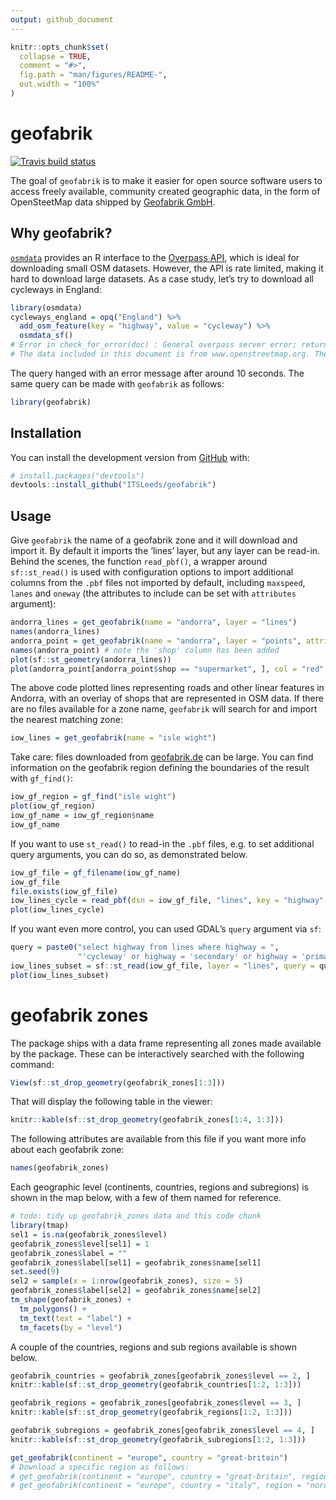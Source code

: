 ```yaml
---
output: github_document
---
```


<!-- README.md is generated from README.Rmd. Please edit that file -->

```r
knitr::opts_chunk$set(
  collapse = TRUE,
  comment = "#>",
  fig.path = "man/figures/README-",
  out.width = "100%"
)
```

# geofabrik

<!-- badges: start -->
[![Travis build status](https://travis-ci.org/itsleeds/geofabric.svg?branch=master)](https://travis-ci.org/itsleeds/geofabric)
<!-- badges: end -->

The goal of `geofabrik` is to make it easier for open source software users to access freely available, community created geographic data, in the form of OpenSteetMap data shipped by [Geofabrik GmbH](http://download.geofabrik.de).

## Why geofabrik?

[`osmdata`](https://github.com/ropensci/osmdata) provides an R interface to the [Overpass API](https://wiki.openstreetmap.org/wiki/Overpass_API), which is ideal for downloading small OSM datasets. However, the API is rate limited, making it hard to download large datasets.
As a case study, let's try to download all cycleways in England:

```r
library(osmdata)
cycleways_england = opq("England") %>% 
  add_osm_feature(key = "highway", value = "cycleway") %>% 
  osmdata_sf()
# Error in check_for_error(doc) : General overpass server error; returned:
# The data included in this document is from www.openstreetmap.org. The data is made available under ODbL. runtime error: Query timed out in "query" at line 4 after 26 seconds. 
```

The query hanged with an error message after around 10 seconds.
The same query can be made with `geofabrik` as follows:

```r
library(geofabrik)

```

## Installation

<!-- You can install the released version of geofabrik from [CRAN](https://CRAN.R-project.org) with: -->

<!-- ``` r -->
<!-- install.packages("geofabrik") -->
<!-- ``` -->
You can install the development version from [GitHub](https://github.com/) with:

``` r
# install.packages("devtools")
devtools::install_github("ITSLeeds/geofabrik")
```
## Usage

Give `geofabrik` the name of a geofabrik zone and it will download and import it.
By default it imports the 'lines' layer, but any layer can be read-in.
Behind the scenes, the function `read_pbf()`, a wrapper around `sf::st_read()` is used with configuration options to import additional columns from the `.pbf` files not imported by default, including `maxspeed`, `lanes` and `oneway` (the attributes to include can be set with `attributes` argument):

```r
andorra_lines = get_geofabrik(name = "andorra", layer = "lines")
names(andorra_lines)
andorra_point = get_geofabrik(name = "andorra", layer = "points", attributes = "shop")
names(andorra_point) # note the 'shop' column has been added
plot(sf::st_geometry(andorra_lines))
plot(andorra_point[andorra_point$shop == "supermarket", ], col = "red", add = TRUE)
```

The above code plotted lines representing roads and other linear features in Andorra, with an overlay of shops that are represented in OSM data.
If there are no files available for a zone name, `geofabrik` will search for and import the nearest matching zone:

```r
iow_lines = get_geofabrik(name = "isle wight")
```

Take care: files downloaded from [geofabrik.de](http://download.geofabrik.de) can be large.
You can find information on the geofabrik region defining the boundaries of the result with `gf_find()`: 

```r
iow_gf_region = gf_find("isle wight")
plot(iow_gf_region)
iow_gf_name = iow_gf_region$name
iow_gf_name
```

If you want to use `st_read()` to read-in the `.pbf` files, e.g. to set additional query arguments, you can do so, as demonstrated below.

```r
iow_gf_file = gf_filename(iow_gf_name)
iow_gf_file
file.exists(iow_gf_file)
iow_lines_cycle = read_pbf(dsn = iow_gf_file, "lines", key = "highway", value = "cycleway")
plot(iow_lines_cycle)
```

If you want even more control, you can used GDAL's `query` argument via `sf`:

```r
query = paste0("select highway from lines where highway = ",
               "'cycleway' or highway = 'secondary' or highway = 'primary'")
iow_lines_subset = sf::st_read(iow_gf_file, layer = "lines", query = query)
plot(iow_lines_subset)
```

<!-- TODO: FIX THE FOLLOWING PART SINCE IT DOESN'T WORK -->
<!-- You can also get your geofabrik data based on a spatial query, for example in Honduras: -->

<!-- ```{r} -->
<!-- library(geofabrik) -->
<!-- place_sf = sf::st_as_sf(data.frame(x = -86, y = 15, n = 1), -->
<!--                         coords = c("x", "y"), crs = 4326) -->
<!-- osm_data_place = get_geofabrik(place_sf) -->
<!-- plot(osm_data_place["highway"]) -->
<!-- ``` -->


# geofabrik zones

The package ships with a data frame representing all zones made available by the package.
These can be interactively searched with the following command:

```r
View(sf::st_drop_geometry(geofabrik_zones[1:3]))
```

That will display the following table in the viewer:

```r
knitr::kable(sf::st_drop_geometry(geofabrik_zones[1:4, 1:3]))
```

The following attributes are available from this file if you want more info about each geofabrik zone:

```r
names(geofabrik_zones)
```

Each geographic level (continents, countries, regions and subregions) is shown in the map below, with a few of them named for reference.

```r
# todo: tidy up geofabrik_zones data and this code chunk
library(tmap)
sel1 = is.na(geofabrik_zones$level)
geofabrik_zones$level[sel1] = 1
geofabrik_zones$label = ""
geofabrik_zones$label[sel1] = geofabrik_zones$name[sel1]
set.seed(9)
sel2 = sample(x = 1:nrow(geofabrik_zones), size = 5)
geofabrik_zones$label[sel2] = geofabrik_zones$name[sel2]
tm_shape(geofabrik_zones) +
  tm_polygons() +
  tm_text(text = "label") +
  tm_facets(by = "level")
```

A couple of the countries, regions and sub regions available is shown below.

```r
geofabrik_countries = geofabrik_zones[geofabrik_zones$level == 2, ]
knitr::kable(sf::st_drop_geometry(geofabrik_countries[1:2, 1:3]))
```

```r
geofabrik_regions = geofabrik_zones[geofabrik_zones$level == 3, ]
knitr::kable(sf::st_drop_geometry(geofabrik_regions[1:2, 1:3]))
```

```r
geofabrik_subregions = geofabrik_zones[geofabrik_zones$level == 4, ]
knitr::kable(sf::st_drop_geometry(geofabrik_subregions[1:2, 1:3]))
```

```r
get_geofabrik(continent = "europe", country = "great-britain")
# Download a specific region as follows:
# get_geofabrik(continent = "europe", country = "great-britain", region = "wales")
# get_geofabrik(continent = "europe", country = "italy", region = "nord-este")
```
